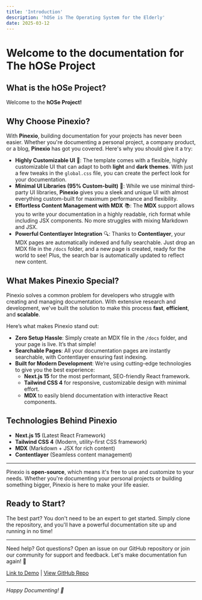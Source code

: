 ```yaml
---
title: 'Introduction'
description: 'hOSe is The Operating System for the Elderly'
date: 2025-03-12
---
```


# Welcome to the documentation for **The hOSe Project**

## What is the hOSe Project?

Welcome to the **hOSe Project!**

## Why Choose Pinexio?

With **Pinexio**, building documentation for your projects has never been easier. Whether you're documenting a personal project, a company product, or a blog, **Pinexio** has got you covered. Here's why you should give it a try:

- **Highly Customizable UI** 🌈: The template comes with a flexible, highly customizable UI that can adapt to both **light** and **dark themes**. With just a few tweaks in the `global.css` file, you can create the perfect look for your documentation.
- **Minimal UI Libraries (95% Custom-built)** 🚀: While we use minimal third-party UI libraries, **Pinexio** gives you a sleek and unique UI with almost everything custom-built for maximum performance and flexibility.
- **Effortless Content Management with MDX** 📚: The **MDX** support allows you to write your documentation in a highly readable, rich format while including JSX components. No more struggles with mixing Markdown and JSX.
- **Powerful Contentlayer Integration** 🔍: Thanks to **Contentlayer**, your MDX pages are automatically indexed and fully searchable. Just drop an MDX file in the `/docs` folder, and a new page is created, ready for the world to see! Plus, the search bar is automatically updated to reflect new content.

## What Makes Pinexio Special?

Pinexio solves a common problem for developers who struggle with creating and managing documentation. With extensive research and development, we've built the solution to make this process **fast**, **efficient**, and **scalable**.

Here’s what makes Pinexio stand out:

- **Zero Setup Hassle**: Simply create an MDX file in the `/docs` folder, and your page is live. It’s that simple!
- **Searchable Pages**: All your documentation pages are instantly searchable, with Contentlayer ensuring fast indexing.
- **Built for Modern Development**: We’re using cutting-edge technologies to give you the best experience:
  - **Next.js 15** for the most performant, SEO-friendly React framework.
  - **Tailwind CSS 4** for responsive, customizable design with minimal effort.
  - **MDX** to easily blend documentation with interactive React components.

## Technologies Behind Pinexio

- **Next.js 15** (Latest React Framework)
- **Tailwind CSS 4** (Modern, utility-first CSS framework)
- **MDX** (Markdown + JSX for rich content)
- **Contentlayer** (Seamless content management)

---

Pinexio is **open-source**, which means it's free to use and customize to your needs. Whether you're documenting your personal projects or building something bigger, Pinexio is here to make your life easier.

## Ready to Start?

The best part? You don't need to be an expert to get started. Simply clone the repository, and you'll have a powerful documentation site up and running in no time!

---

Need help? Got questions? Open an issue on our GitHub repository or join our community for support and feedback. Let's make documentation fun again! 🚀

[Link to Demo](#) | [View GitHub Repo](https://github.com/sanjayc208/pinexio)

---

_Happy Documenting! 📝_
